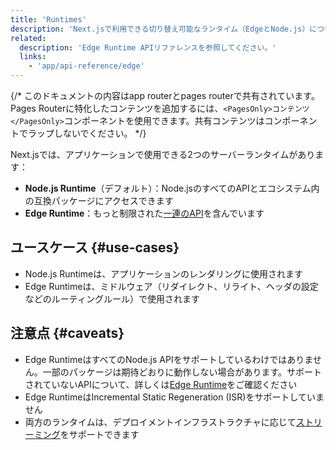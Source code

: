 ```yaml
---
title: 'Runtimes'
description: 'Next.jsで利用できる切り替え可能なランタイム（EdgeとNode.js）について学びましょう。'
related:
  description: 'Edge Runtime APIリファレンスを参照してください。'
  links:
    - 'app/api-reference/edge'
---
```


{/* このドキュメントの内容はapp routerとpages routerで共有されています。Pages Routerに特化したコンテンツを追加するには、`<PagesOnly>コンテンツ</PagesOnly>`コンポーネントを使用できます。共有コンテンツはコンポーネントでラップしないでください。 */}

Next.jsでは、アプリケーションで使用できる2つのサーバーランタイムがあります：

- **Node.js Runtime**（デフォルト）：Node.jsのすべてのAPIとエコシステム内の互換パッケージにアクセスできます
- **Edge Runtime**：もっと制限された[一連のAPI](/docs/app/api-reference/edge)を含んでいます

## ユースケース {#use-cases}

- Node.js Runtimeは、アプリケーションのレンダリングに使用されます
- Edge Runtimeは、ミドルウェア（リダイレクト、リライト、ヘッダの設定などのルーティングルール）で使用されます

## 注意点 {#caveats}

- Edge RuntimeはすべてのNode.js APIをサポートしているわけではありません。一部のパッケージは期待どおりに動作しない場合があります。サポートされていないAPIについて、詳しくは[Edge Runtime](/docs/app/api-reference/edge#unsupported-apis)をご確認ください
- Edge RuntimeはIncremental Static Regeneration (ISR)をサポートしていません
- 両方のランタイムは、デプロイメントインフラストラクチャに応じて[ストリーミング](/docs/app/building-your-application/routing/loading-ui-and-streaming)をサポートできます
